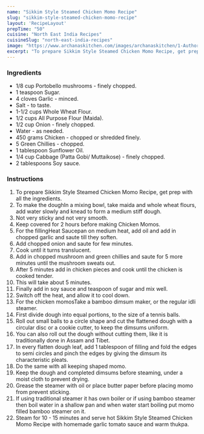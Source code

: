 ---
name: "Sikkim Style Steamed Chicken Momo Recipe"
slug: "sikkim-style-steamed-chicken-momo-recipe"
layout: 'RecipeLayout'
prepTime: "50"
cuisine: "North East India Recipes"
cuisineSlug: "north-east-india-recipes"
image: "https://www.archanaskitchen.com/images/archanaskitchen/1-Author/usashis-gmail.com/Steamed_Chicken_Momo.jpg"
excerpt: "To prepare Sikkim Style Steamed Chicken Momo Recipe, get prep with all the ingredients"
---

### Ingredients

- 1/8 cup Portobello mushrooms - finely chopped.
- 1 teaspoon Sugar.
- 4 cloves Garlic - minced.
- Salt - to taste.
- 1-1/2 cups Whole Wheat Flour.
- 1/2 cups All Purpose Flour (Maida).
- 1/2 cup Onion - finely chopped.
- Water - as needed.
- 450 grams Chicken - chopped or shredded finely.
- 5 Green Chillies - chopped.
- 1 tablespoon Sunflower Oil.
- 1/4 cup Cabbage (Patta Gobi/ Muttaikose) - finely chopped.
- 2 tablespoons Soy sauce.

### Instructions

1. To prepare Sikkim Style Steamed Chicken Momo Recipe, get prep with all the ingredients.
1. To make the doughIn a mixing bowl, take maida and whole wheat flours, add water slowly and knead to form a medium stiff dough.
1. Not very sticky and not very smooth.
1. Keep covered for 2 hours before making Chicken Momos.
1. For the fillingHeat Saucepan on medium heat, add oil and add in chopped garlic and saute till they soften.
1. Add chopped onion and saute for few minutes.
1. Cook until it turns translucent.
1. Add in chopped mushroom and green chillies and saute for 5 more minutes until the mushroom sweats out.
1. After 5 minutes add in chicken pieces and cook until the chicken is cooked tender.
1. This will take about 5 minutes.
1. Finally add in soy sauce and teaspoon of sugar and mix well.
1.  Switch off the heat, and allow it to cool down.
1. For the chicken momosTake a bamboo dimsum maker, or the regular idli steamer.
1. First divide dough into equal portions, to the size of a tennis balls.
1. Roll out small balls to a circle shape and cut the flattened dough with a circular disc or a cookie cutter, to keep the dimsums uniform.
1. You can also roll out the dough without cutting them, like it is traditionally done in Assam and Tibet.
1. In every flatten dough leaf, add 1 tablespoon of filling and fold the edges to semi circles and pinch the edges by giving the dimsum its characteristic pleats.
1. Do the same with all keeping shaped momo.
1. Keep the dough and completed dimsums before steaming, under a moist cloth to prevent drying.
1. Grease the steamer with oil or place butter paper before placing momo from prevent sticking.
1. If using traditional steamer it has own boiler or if using bamboo steamer then boil water in a shallow pan and when water start boiling put momo filled bamboo steamer on it.
1. Steam for 10 - 15 minutes and serve hot Sikkim Style Steamed Chicken Momo Recipe with homemade garlic tomato sauce and warm thukpa.
